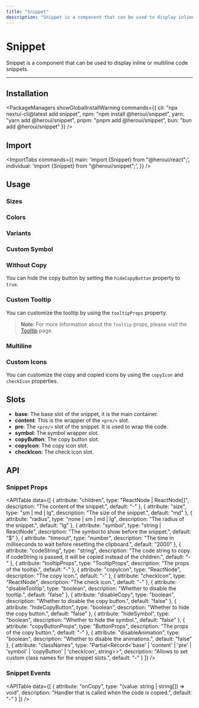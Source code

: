 ```yaml
---
title: "Snippet"
description: "Snippet is a component that can be used to display inline or multiline code snippets."
---
```



# Snippet

Snippet is a component that can be used to display inline or multiline code snippets.

<ComponentLinks component="snippet" />

---

<CarbonAd/>

## Installation

<PackageManagers
  showGlobalInstallWarning
  commands={{
    cli: "npx nextui-cli@latest add snippet",
    npm: "npm install @heroui/snippet",
    yarn: "yarn add @heroui/snippet",
    pnpm: "pnpm add @heroui/snippet",
    bun: "bun add @heroui/snippet"
  }}
/>


## Import

<ImportTabs
  commands={{
    main: 'import {Snippet} from "@heroui/react";',
    individual: 'import {Snippet} from "@heroui/snippet";',
  }}
/>

## Usage

<CodeDemo title="Snippet" files={snippetContent.usage} />

### Sizes

<CodeDemo title="Sizes" files={snippetContent.sizes} />

### Colors

<CodeDemo title="Colors" files={snippetContent.colors} />

### Variants

<CodeDemo title="Variants" files={snippetContent.variants} />

### Custom Symbol

<CodeDemo title="Custom Symbol" files={snippetContent.symbol} />

### Without Copy

You can hide the copy button by setting the `hideCopyButton` property to `true`.

<CodeDemo title="Without Copy" files={snippetContent.withoutCopy} />

### Custom Tooltip

You can customize the tooltip by using the `tooltipProps` property.

<CodeDemo title="Custom Tooltip" highlightedLines="7-10" files={snippetContent.customTooltip} />

> **Note**: For more information about the `Tooltip` props, please visit the [Tooltip](/docs/components/tooltip) page.

### Multiline

<CodeDemo title="Multiline" files={snippetContent.multiline} />

### Custom Icons

You can customize the copy and copied icons by using the `copyIcon` and `checkIcon` properties.

<CodeDemo title="Custom Icons" highlightedLines="9-10" files={snippetContent.customIcons} />

## Slots

- **base**: The base slot of the snippet, it is the main container.
- **content**: This is the wrapper of the `<pre/>` slot.
- **pre**: The `<pre/>` slot of the snippet. It is used to wrap the code.
- **symbol**: The symbol wrapper slot.
- **copyButton**: The copy button slot.
- **copyIcon**: The copy icon slot.
- **checkIcon**: The check icon slot.

<Spacer y={4} />

## API

### Snippet Props

<APITable
  data={[
    {
      attribute: "children",
      type: "ReactNode | ReactNode[]",
      description: "The content of the snippet.",
      default: "-"
    },
    {
      attribute: "size", 
      type: "sm | md | lg",
      description: "The size of the snippet.",
      default: "md"
    },
    {
      attribute: "radius",
      type: "none | sm | md | lg",
      description: "The radius of the snippet.",
      default: "lg"
    },
    {
      attribute: "symbol",
      type: "string | ReactNode",
      description: "The symbol to show before the snippet.",
      default: "$"
    },
    {
      attribute: "timeout",
      type: "number",
      description: "The time in milliseconds to wait before resetting the clipboard.",
      default: "2000"
    },
    {
      attribute: "codeString",
      type: "string",
      description: "The code string to copy. if codeString is passed, it will be copied instead of the children.",
      default: "-"
    },
    {
      attribute: "tooltipProps",
      type: "TooltipProps",
      description: "The props of the tooltip.",
      default: "-"
    },
    {
      attribute: "copyIcon",
      type: "ReactNode",
      description: "The copy icon.",
      default: "-"
    },
    {
      attribute: "checkIcon",
      type: "ReactNode", 
      description: "The check icon.",
      default: "-"
    },
    {
      attribute: "disableTooltip",
      type: "boolean",
      description: "Whether to disable the tooltip.",
      default: "false"
    },
    {
      attribute: "disableCopy",
      type: "boolean",
      description: "Whether to disable the copy button.",
      default: "false"
    },
    {
      attribute: "hideCopyButton",
      type: "boolean",
      description: "Whether to hide the copy button.",
      default: "false"
    },
    {
      attribute: "hideSymbol",
      type: "boolean",
      description: "Whether to hide the symbol.",
      default: "false"
    },
    {
      attribute: "copyButtonProps",
      type: "ButtonProps",
      description: "The props of the copy button.",
      default: "-"
    },
    {
      attribute: "disableAnimation",
      type: "boolean",
      description: "Whether to disable the animations.",
      default: "false"
    },
    {
      attribute: "classNames",
      type: "Partial<Record<'base' | 'content' | 'pre' | 'symbol' | 'copyButton' | 'checkIcon', string>>",
      description: "Allows to set custom class names for the snippet slots.",
      default: "-"
    }
  ]}
/>

### Snippet Events

<APITable
  data={[
    {
      attribute: "onCopy",
      type: "(value: string | string[]) => void",
      description: "Handler that is called when the code is copied.",
      default: "-"
    }
  ]}
/>
